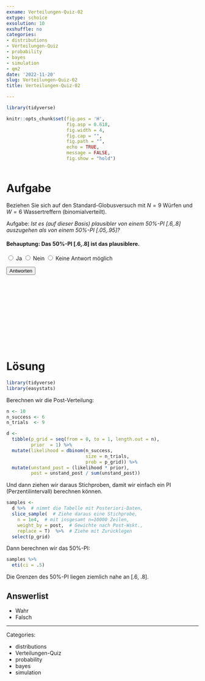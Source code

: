 ```yaml
---
exname: Verteilungen-Quiz-02
extype: schoice
exsolution: 10
exshuffle: no
categories:
- distributions
- Verteilungen-Quiz
- probability
- bayes
- simulation
- qm2
date: '2022-11-20'
slug: Verteilungen-Quiz-02
title: Verteilungen-Quiz-02

---
```





```r
library(tidyverse)
```


```r
knitr::opts_chunk$set(fig.pos = 'H',
                      fig.asp = 0.618,
                      fig.width = 4,
                      fig.cap = "", 
                      fig.path = "",
                      echo = TRUE,
                      message = FALSE,
                      fig.show = "hold")



```






# Aufgabe

Beziehen Sie sich auf den Standard-Globusversuch mit $N=9$ Würfen und $W=6$ Wassertreffern
(binomialverteilt).


Aufgabe: *Ist es (auf dieser Basis) plausibler von einem 50%-PI [.6,.8] auszugehen als von einem 50%-PI [.05,.95]?*


<form id="quizForm">
    <h4>Behauptung: Das 50%-PI [.6,.8] ist das plausiblere.</h4>
    <label>
      <input type="radio" name="q1" value="Ja"> Ja
    </label>
    <label>
      <input type="radio" name="q1" value="Nein"> Nein
    </label>
    <label>
      <input type="radio" name="q1" value="Keine Antwort möglich"> Keine Antwort möglich
    </label>

    <button type="button" onclick="submitQuiz()">Antworten</button>
</form>

  <script>
  function submitQuiz() {
      var selectedOption = getSelectedOption("q1");
      var correctAnswer = "Ja";

      // Display feedback
      if (selectedOption === correctAnswer) {
        alert("Richtig!");
      } else {
        alert("Falsch. Die richtige Antwort lautet *Ja*.");
      }
    }

    function getSelectedOption(questionName) {
      var radioButtons = document.getElementsByName(questionName);
      for (var i = 0; i < radioButtons.length; i++) {
        if (radioButtons[i].checked) {
          return radioButtons[i].value;
        }
      }
      return null;
    }
 </script>




</br>
</br>
</br>
</br>
</br>
</br>
</br>
</br>
</br>
</br>

# Lösung


```r
library(tidyverse)
library(easystats)
```



Berechnen wir die Post-Verteilung:

```r
n <- 10
n_success <- 6
n_trials  <- 9

d <-
  tibble(p_grid = seq(from = 0, to = 1, length.out = n),
         prior  = 1) %>% 
  mutate(likelihood = dbinom(n_success, 
                             size = n_trials, 
                             prob = p_grid)) %>% 
  mutate(unstand_post = (likelihood * prior),
         post = unstand_post / sum(unstand_post))
```

Und dann ziehen wir daraus Stichproben,
damit wir einfach ein PI (Perzentilintervall) berechnen können.

```r
samples <-
  d %>%  # nimmt die Tabelle mit Posteriori-Daten,
  slice_sample(  # Ziehe daraus eine Stichprobe,
    n = 1e4,  # mit insgesamt n=10000 Zeilen,
    weight_by = post,  # Gewichte nach Post-Wskt.,
    replace = T)  %>%  # Ziehe mit Zurücklegen
  select(p_grid)
```


Dann berechnen wir das 50%-PI:


```r
samples %>% 
  eti(ci = .5)
```


Die Grenzen des 50%-PI liegen ziemlich nahe an [.6, .8].


Answerlist
----------


* Wahr
* Falsch





---

Categories: 

- distributions
- Verteilungen-Quiz
- probability
- bayes
- simulation

